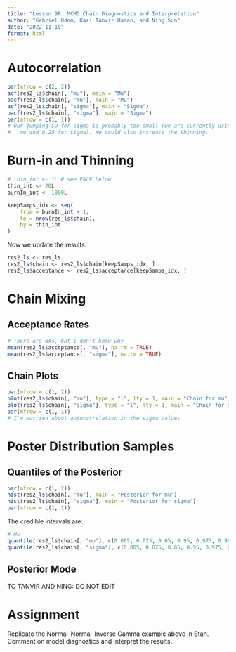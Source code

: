 ```yaml
---
title: "Lesson 9B: MCMC Chain Diagnostics and Interpretation"
author: "Gabriel Odom, Kazi Tanvir Hasan, and Ning Sun"
date: "2022-11-16"
format: html
---
```




# Autocorrelation

```r
par(mfrow = c(2, 2))
acf(res2_ls$chain[, "mu"], main = "Mu")
pacf(res2_ls$chain[, "mu"], main = "Mu")
acf(res2_ls$chain[, "sigma"], main = "Sigma")
pacf(res2_ls$chain[, "sigma"], main = "Sigma")
par(mfrow = c(1, 1))
# Our jumping SD for sigma is probably too small (we are currently using 1 for
#   mu and 0.25 for sigma). We could also increase the thinning.
```


# Burn-in and Thinning

```r
# thin_int <- 1L # see PACF below
thin_int <- 20L 
burnIn_int <- 1000L

keepSamps_idx <- seq(
	from = burnIn_int + 1,
	to = nrow(res_ls$chain),
	by = thin_int
)
```

Now we update the results.
```r
res2_ls <- res_ls
res2_ls$chain <- res2_ls$chain[keepSamps_idx, ]
res2_ls$acceptance <- res2_ls$acceptance[keepSamps_idx, ]
```

# Chain Mixing

## Acceptance Rates
```r
# There are NAs, but I don't know why
mean(res2_ls$acceptance[, "mu"], na.rm = TRUE)
mean(res2_ls$acceptance[, "sigma"], na.rm = TRUE)
```

## Chain Plots
```r
par(mfrow = c(1, 2))
plot(res2_ls$chain[, "mu"], type = "l", lty = 1, main = "Chain for mu")
plot(res2_ls$chain[, "sigma"], type = "l", lty = 1, main = "Chain for sigma")
par(mfrow = c(1, 1))
# I'm worried about autocorrelation in the sigma values
```

# Poster Distribution Samples

## Quantiles of the Posterior

```r
par(mfrow = c(1, 2))
hist(res2_ls$chain[, "mu"], main = "Posterior for mu")
hist(res2_ls$chain[, "sigma"], main = "Posterior for sigma")
par(mfrow = c(1, 1))
```

The credible intervals are:
```r
# Mu
quantile(res2_ls$chain[, "mu"], c(0.005, 0.025, 0.05, 0.95, 0.975, 0.995))
quantile(res2_ls$chain[, "sigma"], c(0.005, 0.025, 0.05, 0.95, 0.975, 0.995))
```

## Posterior Mode
TO TANVIR AND NING: DO NOT EDIT


# Assignment
Replicate the Normal-Normal-Inverse Gamma example above in Stan. Comment on model diagnostics and interpret the results.
